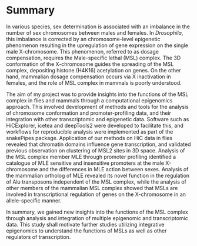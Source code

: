 # Summary
\setstretch{1.2}
In various species, sex determination is associated with an imbalance in the number of sex chromosomes between males and females. In *Drosophila*, this imbalance is corrected by an chromosome-level epigenetic phenomenon resulting in the upregulation of gene expression on the single male X-chromosome. This phenomenon, referred to as dosage compensation, requires the Male-specific lethal (MSL) complex. The 3D conformation of the X-chromosome guides the spreading of the MSL complex, depositing histone (H4K16) acetylation on genes. On the other hand, mammalian dosage compensation occurs via X inactivation in females, and the role of MSL complex in mammals is poorly understood.

The aim of my project was to provide insights into the functions of the MSL complex in flies and mammals through a computational epigenomics approach. This involved development of methods and tools for the analysis of chromosome conformation and promoter-profiling data, and their integration with other transcriptomic and epigenetic data. Software such as HiCExplorer, icetea and deepTools2 were developed to facilitate this, and workflows for reproducible analysis were implemented as part of the snakePipes package. Application of our methods on HiC data in flies revealed that chromatin domains influence gene transcription, and validated previous observation on clustering of MSL2 sites in 3D space. Analysis of the MSL complex member MLE through promoter profiling identified a catalogue of MLE sensitive and insensitive promoters at the male X-chromosome and the differences in MLE action between sexes. Analysis of the mammalian ortholog of MLE revealed its novel function in the regulation of Alu transposons independent of the MSL complex, while the analysis of other members of the mammalian MSL complex showed that MSLs are involved in transcriptional regulation of genes on the X-chromosome in an allele-specific manner.

In summary, we gained new insights into the functions of the MSL complex through analysis and integration of multiple epigenomic and transcriptomic data. This study shall motivate further studies utilizing integrative epigenomics to understand the functions of MSLs as well as other regulators of transcription.

<!-- !-->

\setstretch{1.5}
